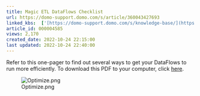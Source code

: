 ```yaml
---
title: Magic ETL DataFlows Checklist
url: https://domo-support.domo.com/s/article/360043427693
linked_kbs:  ['[https://domo-support.domo.com/s/knowledge-base/](https://domo-support.domo.com/s/knowledge-base/)', '[https://domo-support.domo.com/s/](https://domo-support.domo.com/s/)', '[https://domo-support.domo.com/s/topic/0TO5w000000ZamzGAC](https://domo-support.domo.com/s/topic/0TO5w000000ZamzGAC)', '[https://domo-support.domo.com/s/topic/0TO5w000000ZanvGAC](https://domo-support.domo.com/s/topic/0TO5w000000ZanvGAC)', '[https://domo-support.domo.com/s/article/360043427693](https://domo-support.domo.com/s/article/360043427693)', '[https://domo-support.domo.com/s/topic/0TO5w000000ZanvGAC/magic-etl](https://domo-support.domo.com/s/topic/0TO5w000000ZanvGAC/magic-etl)', '[https://domo-support.domo.com/s/article/360043429933](https://domo-support.domo.com/s/article/360043429933)', '[https://domo-support.domo.com/s/article/360043429953](https://domo-support.domo.com/s/article/360043429953)', '[https://domo-support.domo.com/s/article/360042925494](https://domo-support.domo.com/s/article/360042925494)', '[https://domo-support.domo.com/s/article/360043429913](https://domo-support.domo.com/s/article/360043429913)', '[https://domo-support.domo.com/s/article/4408174643607](https://domo-support.domo.com/s/article/4408174643607)', '[https://domo-support.domo.com/s/login/](https://domo-support.domo.com/s/login/)']
article_id: 000004585
views: 2,170
created_date: 2022-10-24 22:15:00
last updated: 2022-10-24 22:40:00
---
```




Refer to this one-pager to find out several ways to get your DataFlows to run more efficiently. To download this PDF to your computer, click [here](https://domosoftware.sharepoint.com/:b:/s/CS-Edu-PublicFiles/EfTjsNG2mSxFpjlpo5OZhOkBP8BvEKKyy4o2IcKlFCDoHg?e=jEdvIq).


![Optimize.png](Optimize.png)

